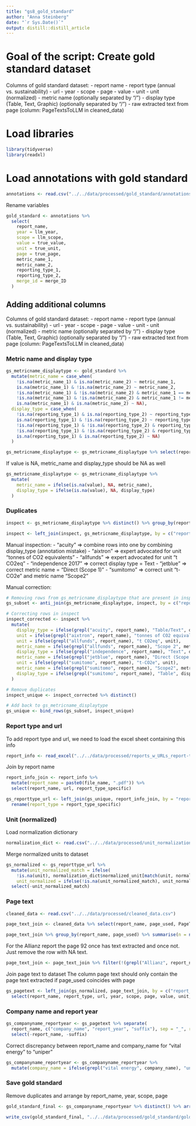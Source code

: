 ```yaml
---
title: "gs8_gold_standard"
author: "Anna Steinberg"
date: "`r Sys.Date()`"
output: distill::distill_article
---
```


# Goal of the script: Create gold standard dataset

Columns of gold standard dataset:
- report name
- report type (annual vs. sustainability)
- url
- year
- scope
- page
- value
- unit
- unit (normalized)
- metric name (optionally separated by "/")
- display type (Table, Text, Graphic) (optionally separated by "/")
- raw extracted text from page (column: PageTextsToLLM in cleaned_data)

# Load libraries
```r
library(tidyverse)
library(readxl)
```

# Load annotations with gold standard
```r
annotations <- read.csv("../../data/processed/gold_standard/annotations_incl_gold_standard.csv")
```

Rename variables
```r
gold_standard <- annotations %>%
  select(
    report_name,
    year = llm_year,
    scope = llm_scope,
    value = true_value,
    unit = true_unit,
    page = true_page,
    metric_name_1, 
    metric_name_2, 
    reporting_type_1,
    reporting_type_2,
    merge_id = merge_ID
  )
```


## Adding additional columns
Columns of gold standard dataset:
- report name
- report type (annual vs. sustainability)
- url
- year
- scope
- page
- value
- unit
- unit (normalized)
- metric name (optionally separated by "/")
- display type (Table, Text, Graphic) (optionally separated by "/")
- raw extracted text from page (column: PageTextsToLLM in cleaned_data)

### Metric name and display type

```r
gs_metricname_displaytype <- gold_standard %>% 
  mutate(metric_name = case_when(
    !is.na(metric_name_1) & is.na(metric_name_2) ~ metric_name_1,
    is.na(metric_name_1) & !is.na(metric_name_2) ~ metric_name_2,
    !is.na(metric_name_1) & !is.na(metric_name_2) & metric_name_1 == metric_name_2 ~ metric_name_1,
    !is.na(metric_name_1) & !is.na(metric_name_2) & metric_name_1 != metric_name_2 ~ paste0(metric_name_1, "/", metric_name_2),
    is.na(metric_name_1) & is.na(metric_name_2) ~ NA),
  display_type = case_when(
    !is.na(reporting_type_1) & is.na(reporting_type_2) ~ reporting_type_1,
    is.na(reporting_type_1) & !is.na(reporting_type_2) ~ reporting_type_2,
    !is.na(reporting_type_1) & !is.na(reporting_type_2) & reporting_type_1 == reporting_type_2 ~ reporting_type_1,
    !is.na(reporting_type_1) & !is.na(reporting_type_2) & reporting_type_1 != reporting_type_2 ~ paste0(reporting_type_1, "/", reporting_type_2),
    is.na(reporting_type_1) & is.na(reporting_type_2) ~ NA)
  )

gs_metricname_displaytype <- gs_metricname_displaytype %>% select(report_name, year, scope, page, value, unit, metric_name, display_type, merge_id) 
```
If value is NA, metric_name and display_type should be NA as well
```r
gs_metricname_displaytype <- gs_metricname_displaytype %>%
  mutate(
    metric_name = ifelse(is.na(value), NA, metric_name),
    display_type = ifelse(is.na(value), NA, display_type)
  )
```
### Duplicates
```r
inspect <- gs_metricname_displaytype %>% distinct() %>% group_by(report_name, year, scope, value, page) %>% summarise(n = n()) %>% filter(n > 1)

inspect <- left_join(inspect, gs_metricname_displaytype, by = c("report_name", "year", "scope", "value", "page"))
```

Manual inspection:
- "acuity" => combine rows into one by combining display_type (annotation mistake)
- "aixtron" => expert advocated for unit "tonnes of CO2 equivalents"
- "allfunds" => expert advocated for unit "t CO2eq"
- "independence 2017" => correct display type = Text
- "jetblue" => correct metric name = "Direct (Scope 1)"
- "sumitomo" => correct unit "t-CO2e" and metric name "Scope2"

Manual correction:
```r
# Removing rows from gs_metricname_displaytype that are present in inspect
gs_subset <- anti_join(gs_metricname_displaytype, inspect, by = c("report_name", "year", "scope", "value", "page"))

# Correcting rows in inspect
inspect_corrected <- inspect %>%
  mutate(
    display_type = ifelse(grepl("acuity", report_name), "Table/Text", display_type),
    unit = ifelse(grepl("aixtron", report_name), "tonnes of CO2 equivalents", unit),
    unit = ifelse(grepl("allfunds", report_name), "t CO2eq", unit),
    metric_name = ifelse(grepl("allfunds", report_name), "Scope 2", metric_name),
    display_type = ifelse(grepl("independence", report_name), "Text", display_type),
    metric_name = ifelse(grepl("jetblue", report_name), "Direct (Scope 1)", metric_name),
    unit = ifelse(grepl("sumitomo", report_name), "t-CO2e", unit),
    metric_name = ifelse(grepl("sumitomo", report_name), "Scope2", metric_name), 
    display_type = ifelse(grepl("sumitomo", report_name), "Table", display_type)
  )

# Remove duplicates
inspect_unique <- inspect_corrected %>% distinct()

# Add back to gs_metricname_displaytype
gs_unique <- bind_rows(gs_subset, inspect_unique)
```


### Report type and url
To add report type and url, we need to load the excel sheet containing this info
```r
report_info <- read_excel("../../data/processed/reports_w_URLs_report-type.xlsx")
```

Join by report name
```r
report_info_join <- report_info %>%
  mutate(report_name = paste0(file_name, ".pdf")) %>%
  select(report_name, url, report_type_specific)

gs_reporttype_url <- left_join(gs_unique, report_info_join, by = "report_name") %>%
  rename(report_type = report_type_specific)
```

### Unit (normalized)

Load normalization dictionary
```r
normalization_dict <- read.csv("../../data/processed/unit_normalization.csv")
```

Merge normalized units to dataset
```r
gs_normalized <- gs_reporttype_url %>%
  mutate(unit_normalized_match = ifelse(
    !is.na(unit), normalization_dict$normalized_unit[match(unit, normalization_dict$unit)], unit),
    unit_normalized = ifelse(!is.na(unit_normalized_match), unit_normalized_match, unit)) %>%
  select(-unit_normalized_match)
```

### Page text
```r
cleaned_data <- read.csv("../../data/processed/cleaned_data.csv")
```


```r
page_text_join <- cleaned_data %>% select(report_name, page_used, PageTextsToLLM) %>% distinct()

page_text_join %>% group_by(report_name, page_used) %>% summarise(n = n()) %>% filter(n > 1)
```
For the Allianz report the page 92 once has text extracted and once not. Just remove the row with NA text.

```r
page_text_join <- page_text_join %>% filter(!(grepl("Allianz", report_name) & page_used == 92 & is.na(PageTextsToLLM)))
```

Join page text to dataset
The column page text should only contain the page text extracted if page_used coincides with page

```r
gs_pagetext <- left_join(gs_normalized, page_text_join, by = c("report_name" = "report_name", "page" = "page_used")) %>%
  select(report_name, report_type, url, year, scope, page, value, unit, unit_normalized, metric_name, display_type, extracted_text_from_page = PageTextsToLLM, merge_id)
```

### Company name and report year
```r
gs_companyname_reportyear <- gs_pagetext %>% separate(
  report_name, c("company_name", "report_year", "suffix"), sep = "_", remove = FALSE) %>%
  select(-report_name, -suffix)
```

Correct discrepancy between report_name and company_name for "vital energy" to "uniper"
```r
gs_companyname_reportyear <- gs_companyname_reportyear %>%
  mutate(company_name = ifelse(grepl("vital energy", company_name), "uniper", company_name))
```

### Save gold standard

Remove duplicates and arrange by report_name, year, scope, page
```r
gold_standard_final <- gs_companyname_reportyear %>% distinct() %>% arrange(company_name, report_year, scope, year, page)
```

```r
write_csv(gold_standard_final, "../../data/processed/gold_standard/gold_standard.csv")
```

